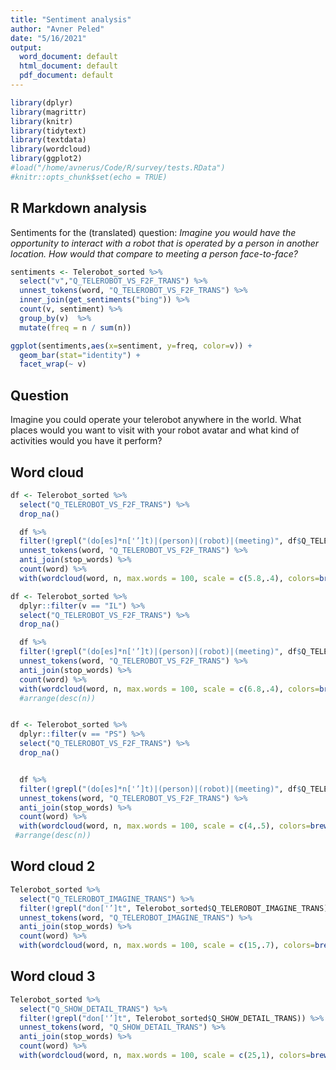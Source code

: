 ```yaml
---
title: "Sentiment analysis"
author: "Avner Peled"
date: "5/16/2021"
output:
  word_document: default
  html_document: default
  pdf_document: default
---
```


```r
library(dplyr)
library(magrittr)
library(knitr)
library(tidytext)
library(textdata)
library(wordcloud)
library(ggplot2)
#load("/home/avnerus/Code/R/survey/tests.RData")
#knitr::opts_chunk$set(echo = TRUE)
```

## R Markdown analysis

Sentiments for the (translated) question:
_Imagine you would have the opportunity to interact with a robot that is operated by a person in another location. 
How would that compare to meeting a person face-to-face?_

```r
sentiments <- Telerobot_sorted %>% 
  select("v","Q_TELEROBOT_VS_F2F_TRANS") %>%
  unnest_tokens(word, "Q_TELEROBOT_VS_F2F_TRANS") %>%
  inner_join(get_sentiments("bing")) %>%
  count(v, sentiment) %>%
  group_by(v)  %>%
  mutate(freq = n / sum(n))

ggplot(sentiments,aes(x=sentiment, y=freq, color=v)) + 
  geom_bar(stat="identity") + 
  facet_wrap(~ v) 

```
  
## Question
Imagine you could operate your telerobot anywhere in the world.
What places would you want to visit with your robot avatar and what kind of activities would you have it perform?

## Word cloud
```r

df <- Telerobot_sorted %>% 
  select("Q_TELEROBOT_VS_F2F_TRANS") %>%
  drop_na() 

  df %>%
  filter(!grepl("(do[es]*n['’]t)|(person)|(robot)|(meeting)", df$Q_TELEROBOT_VS_F2F_TRANS)) %>%
  unnest_tokens(word, "Q_TELEROBOT_VS_F2F_TRANS") %>%
  anti_join(stop_words) %>%
  count(word) %>%
  with(wordcloud(word, n, max.words = 100, scale = c(5.8,.4), colors=brewer.pal(8, "Dark2")))

df <- Telerobot_sorted %>% 
  dplyr::filter(v == "IL") %>%
  select("Q_TELEROBOT_VS_F2F_TRANS") %>%
  drop_na() 

  df %>%
  filter(!grepl("(do[es]*n['’]t)|(person)|(robot)|(meeting)", df$Q_TELEROBOT_VS_F2F_TRANS)) %>%
  unnest_tokens(word, "Q_TELEROBOT_VS_F2F_TRANS") %>%
  anti_join(stop_words) %>%
  count(word) %>%
  with(wordcloud(word, n, max.words = 100, scale = c(6.8,.4), colors=brewer.pal(8, "Dark2")))
  #arrange(desc(n))


df <- Telerobot_sorted %>% 
  dplyr::filter(v == "PS") %>%
  select("Q_TELEROBOT_VS_F2F_TRANS") %>%
  drop_na()


  df %>%
  filter(!grepl("(do[es]*n['’]t)|(person)|(robot)|(meeting)", df$Q_TELEROBOT_VS_F2F_TRANS)) %>%
  unnest_tokens(word, "Q_TELEROBOT_VS_F2F_TRANS") %>%
  anti_join(stop_words) %>%
  count(word) %>%
  with(wordcloud(word, n, max.words = 100, scale = c(4,.5), colors=brewer.pal(8, "Dark2")))
 #arrange(desc(n))

```
## Word cloud 2
```r
Telerobot_sorted %>% 
  select("Q_TELEROBOT_IMAGINE_TRANS") %>%
  filter(!grepl("don['’]t", Telerobot_sorted$Q_TELEROBOT_IMAGINE_TRANS)) %>%
  unnest_tokens(word, "Q_TELEROBOT_IMAGINE_TRANS") %>%
  anti_join(stop_words) %>%
  count(word) %>%
  with(wordcloud(word, n, max.words = 100, scale = c(15,.7), colors=brewer.pal(8, "Dark2")))
```

## Word cloud 3
```r
Telerobot_sorted %>% 
  select("Q_SHOW_DETAIL_TRANS") %>%
  filter(!grepl("don['’]t", Telerobot_sorted$Q_SHOW_DETAIL_TRANS)) %>%
  unnest_tokens(word, "Q_SHOW_DETAIL_TRANS") %>%
  anti_join(stop_words) %>%
  count(word) %>%
  with(wordcloud(word, n, max.words = 100, scale = c(25,1), colors=brewer.pal(8, "Dark2")))
```